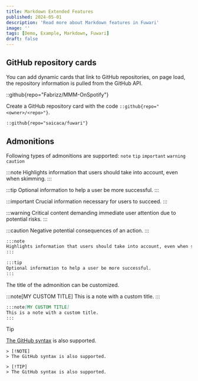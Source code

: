 ```yaml
---
title: Markdown Extended Features
published: 2024-05-01
description: 'Read more about Markdown features in Fuwari'
image: ''
tags: [Demo, Example, Markdown, Fuwari]
draft: false 
---
```


## GitHub repository cards
You can add dynamic cards that link to GitHub repositories, on page load, the repository information is pulled from the GitHub API. 

::github{repo="Fabrizz/MMM-OnSpotify"}

Create a GitHub repository card with the code `::github{repo="<owner>/<repo>"}`.

```markdown
::github{repo="saicaca/fuwari"}
```

## Admonitions

Following types of admonitions are supported: `note` `tip` `important` `warning` `caution`

:::note
Highlights information that users should take into account, even when skimming.
:::

:::tip
Optional information to help a user be more successful.
:::

:::important
Crucial information necessary for users to succeed.
:::

:::warning
Critical content demanding immediate user attention due to potential risks.
:::

:::caution
Negative potential consequences of an action.
:::

```markdown
:::note
Highlights information that users should take into account, even when skimming.
:::

:::tip
Optional information to help a user be more successful.
:::
```

The title of the admonition can be customized.

:::note[MY CUSTOM TITLE]
This is a note with a custom title.
:::

```markdown
:::note[MY CUSTOM TITLE]
This is a note with a custom title.
:::
```

> [!TIP]
> [The GitHub syntax](https://github.com/orgs/community/discussions/16925) is also supported.

```
> [!NOTE]
> The GitHub syntax is also supported.

> [!TIP]
> The GitHub syntax is also supported.
```